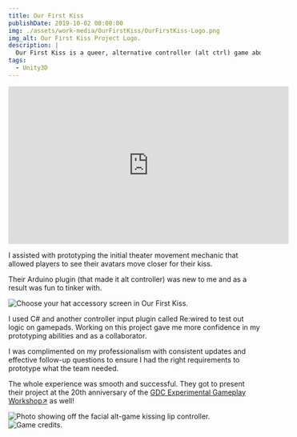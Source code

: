 ```yaml
---
title: Our First Kiss
publishDate: 2019-10-02 00:00:00
img: ./assets/work-media/OurFirstKiss/OurFirstKiss-Logo.png
img_alt: Our First Kiss Project Logo.
description: |
  Our First Kiss is a queer, alternative controller (alt ctrl) game about timing your first kiss on a date at the movies while under the scrutiny of the rest of the audience.
tags:
  - Unity3D
---
```


<Aside 
  emoji="🚀 "
  title="Role: Unity Developer"
  involvement="2.5 months"
  tools="Unity3D, Re:Wired"
  status="Released"
  developer="Student Team"
/>

<div class="iframe-container">
  <iframe width="560" height="315" src="https://www.youtube.com/embed/C0DstMu-0qQ?si=0Q1xA8Zv3OW_ZQCF" title="Our First Kiss Trailer" frameborder="0" allow="accelerometer; autoplay; clipboard-write; encrypted-media; gyroscope; picture-in-picture; web-share" allowfullscreen></iframe>
</div>

I assisted with prototyping the initial theater movement mechanic that allowed players to see their avatars move closer for their kiss.

Their Arduino plugin (that made it alt controller) was new to me and as a result was fun to tinker with.

<div className="flex-container">
  <img class="lightbox-image" src="./assets/work-media/OurFirstKiss/OurFirstKiss-ChooseYourAccessory.png" alt="Choose your hat accessory screen in Our First Kiss." />
  <p>I used C# and another controller input plugin called Re:wired to test out logic on gamepads. Working on this project gave me more confidence in my prototyping abilities and as a collaborator.</p>
</div>

I was complimented on my professionalism with consistent updates and effective follow-up questions to ensure I had the right requirements to prototype what the team needed.

The whole experience was smooth and successful. They got to present their project at the 20th anniversary of the [GDC Experimental Gameplay Workshop↗](https://schedule.gdconf.com/session/experimental-gameplay-workshop-20th-anniversary/885916) as well!

<div className="flex-container">
  <img class="lightbox-image" src="./assets/work-media/OurFirstKiss/OurFirstKiss-AltControllers.png" alt="Photo showing off the facial alt-game kissing lip controller." />
  <img class="lightbox-image" src="./assets/work-media/OurFirstKiss/OurFirstKiss-Credits.png" alt="Game credits." />
</div>